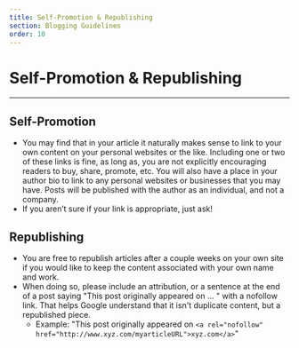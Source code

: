 ```yaml
---
title: Self-Promotion & Republishing
section: Blogging Guidelines
order: 10
---
```


# Self-Promotion & Republishing
----

## Self-Promotion

- You may find that in your article it naturally makes sense to link to your own content on your personal websites or the like. Including one or two of these links is fine, as long as, you are not explicitly encouraging readers to buy, share, promote, etc. You will also have a place in your author bio to link to any personal websites or businesses that you may have. Posts will be published with the author as an individual, and not a company. 
- If you aren’t sure if your link is appropriate, just ask! 

## Republishing

- You are free to republish articles after a couple weeks on your own site if you would like to keep the content associated with your own name and work. 
- When doing so, please include an attribution, or a sentence at the end of a post saying "This post originally appeared on ... " with a nofollow link. That helps Google understand that it isn't duplicate content, but a republished piece. 
    - Example: "This post originally appeared on `<a rel="nofollow" href="http://www.xyz.com/myarticleURL">xyz.com</a>`"

